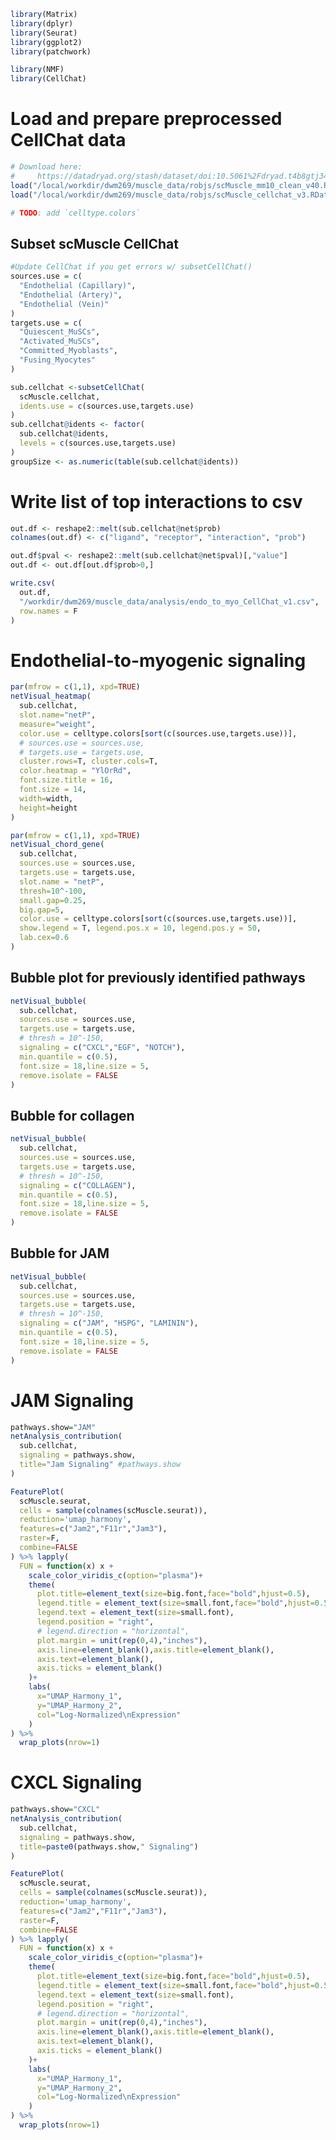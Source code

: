 

```r
library(Matrix)
library(dplyr)
library(Seurat)
library(ggplot2)
library(patchwork)

library(NMF)
library(CellChat)
```

# Load and prepare preprocessed CellChat data
```r
# Download here:
#     https://datadryad.org/stash/dataset/doi:10.5061%2Fdryad.t4b8gtj34
load("/local/workdir/dwm269/muscle_data/robjs/scMuscle_mm10_clean_v40.RData")
load("/local/workdir/dwm269/muscle_data/robjs/scMuscle_cellchat_v3.RData")

# TODO: add `celltype.colors`
```

## Subset scMuscle CellChat
```r
#Update CellChat if you get errors w/ subsetCellChat()
sources.use = c(
  "Endothelial (Capillary)",
  "Endothelial (Artery)",
  "Endothelial (Vein)"
)
targets.use = c(
  "Quiescent_MuSCs",
  "Activated_MuSCs",
  "Committed_Myoblasts",
  "Fusing_Myocytes"
)

sub.cellchat <-subsetCellChat(
  scMuscle.cellchat,
  idents.use = c(sources.use,targets.use)
)
sub.cellchat@idents <- factor(
  sub.cellchat@idents,
  levels = c(sources.use,targets.use)
)
groupSize <- as.numeric(table(sub.cellchat@idents))
```

# Write list of top interactions to csv
```r
out.df <- reshape2::melt(sub.cellchat@net$prob)
colnames(out.df) <- c("ligand", "receptor", "interaction", "prob")

out.df$pval <- reshape2::melt(sub.cellchat@net$pval)[,"value"]
out.df <- out.df[out.df$prob>0,]

write.csv(
  out.df,
  "/workdir/dwm269/muscle_data/analysis/endo_to_myo_CellChat_v1.csv",
  row.names = F
)
```


# Endothelial-to-myogenic signaling 
```r
par(mfrow = c(1,1), xpd=TRUE)
netVisual_heatmap(
  sub.cellchat,
  slot.name="netP",
  measure="weight",
  color.use = celltype.colors[sort(c(sources.use,targets.use))],
  # sources.use = sources.use,
  # targets.use = targets.use,
  cluster.rows=T, cluster.cols=T,
  color.heatmap = "YlOrRd",
  font.size.title = 16,
  font.size = 14,
  width=width,
  height=height
)

```

```r
par(mfrow = c(1,1), xpd=TRUE)
netVisual_chord_gene(
  sub.cellchat, 
  sources.use = sources.use,
  targets.use = targets.use,
  slot.name = "netP",
  thresh=10^-100,
  small.gap=0.25,
  big.gap=5,
  color.use = celltype.colors[sort(c(sources.use,targets.use))],
  show.legend = T, legend.pos.x = 10, legend.pos.y = 50,
  lab.cex=0.6
)
```
## Bubble plot for previously identified pathways
```r
netVisual_bubble(
  sub.cellchat, 
  sources.use = sources.use, 
  targets.use = targets.use,
  # thresh = 10^-150,
  signaling = c("CXCL","EGF", "NOTCH"),
  min.quantile = c(0.5),
  font.size = 18,line.size = 5,
  remove.isolate = FALSE
)
```
## Bubble for collagen
```r
netVisual_bubble(
  sub.cellchat, 
  sources.use = sources.use, 
  targets.use = targets.use,
  # thresh = 10^-150,
  signaling = c("COLLAGEN"),
  min.quantile = c(0.5),
  font.size = 18,line.size = 5,
  remove.isolate = FALSE
)
```
## Bubble for JAM
```r
netVisual_bubble(
  sub.cellchat, 
  sources.use = sources.use, 
  targets.use = targets.use,
  # thresh = 10^-150,
  signaling = c("JAM", "HSPG", "LAMININ"),
  min.quantile = c(0.5),
  font.size = 18,line.size = 5,
  remove.isolate = FALSE
)
```

# JAM Signaling
```r
pathways.show="JAM"
netAnalysis_contribution(
  sub.cellchat, 
  signaling = pathways.show,
  title="Jam Signaling" #pathways.show
)
```

```r
FeaturePlot(
  scMuscle.seurat,
  cells = sample(colnames(scMuscle.seurat)),
  reduction='umap_harmony',
  features=c("Jam2","F11r","Jam3"),
  raster=F,
  combine=FALSE
) %>% lapply(
  FUN = function(x) x + 
    scale_color_viridis_c(option="plasma")+
    theme(
      plot.title=element_text(size=big.font,face="bold",hjust=0.5),
      legend.title = element_text(size=small.font,face="bold",hjust=0.5),
      legend.text = element_text(size=small.font),
      legend.position = "right",
      # legend.direction = "horizontal",
      plot.margin = unit(rep(0,4),"inches"),
      axis.line=element_blank(),axis.title=element_blank(),
      axis.text=element_blank(),
      axis.ticks = element_blank()
    )+
    labs(
      x="UMAP_Harmony_1",
      y="UMAP_Harmony_2",
      col="Log-Normalized\nExpression"
    )
) %>%
  wrap_plots(nrow=1)
```


# CXCL Signaling
```r
pathways.show="CXCL"
netAnalysis_contribution(
  sub.cellchat, 
  signaling = pathways.show,
  title=paste0(pathways.show," Signaling")
)
```

```r
FeaturePlot(
  scMuscle.seurat,
  cells = sample(colnames(scMuscle.seurat)),
  reduction='umap_harmony',
  features=c("Jam2","F11r","Jam3"),
  raster=F,
  combine=FALSE
) %>% lapply(
  FUN = function(x) x + 
    scale_color_viridis_c(option="plasma")+
    theme(
      plot.title=element_text(size=big.font,face="bold",hjust=0.5),
      legend.title = element_text(size=small.font,face="bold",hjust=0.5),
      legend.text = element_text(size=small.font),
      legend.position = "right",
      # legend.direction = "horizontal",
      plot.margin = unit(rep(0,4),"inches"),
      axis.line=element_blank(),axis.title=element_blank(),
      axis.text=element_blank(),
      axis.ticks = element_blank()
    )+
    labs(
      x="UMAP_Harmony_1",
      y="UMAP_Harmony_2",
      col="Log-Normalized\nExpression"
    )
) %>%
  wrap_plots(nrow=1)
```